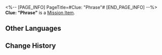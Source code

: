 <%-- [PAGE_INFO]
PageTitle=#Clue: "Phrase"#
[END_PAGE_INFO] --%>
{{Item Infobox
|id          = 140327
|image       = Item Clue- Phrase.png
|type        = Mission Item
|invCategory = Missions
|rarity      = 3
|effect      = 
|description = Wen Shiling said Adler kept muttering the word "phrase" before he disappeared. Is it possible that it was some other word with a similar pronunciation?
}}
'''Clue: "Phrase"''' is a [[Mission Item]].

==Other Languages==
{{Other Languages
|en   = Clue: "Phrase"
|zhs  = 线索信息·“香味”
|zht  = 線索資訊•「香味」
|ja   = 手がかり・「イソウ？」
|ko   = 단서 정보•'이상'
|es   = Pista: "Frase"
|fr   = Indice : « Phrase »
|ru   = Улика: «Фразовое»
|th   = เบาะแส: "หมีติ"
|vi   = Thông Tin Mấu Chốt - Ma Bóng
|de   = Hinweis: „Duft“
|id   = Petunjuk: "Frasa"
|pt   = Pista: "Frase"
}}

==Change History==
{{Change History|2.0}}